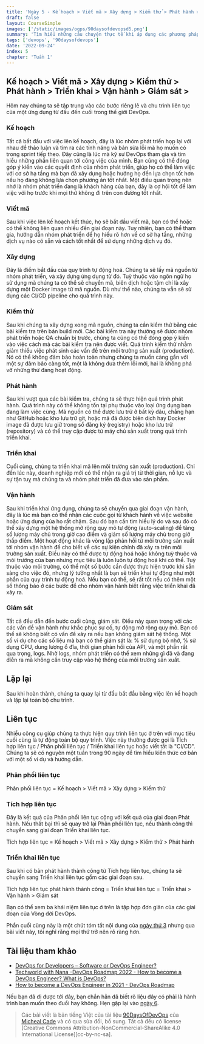 ```yaml
---
title: 'Ngày 5 - Kế hoạch > Viết mã > Xây dựng > Kiểm thử > Phát hành > Triển khai > Vận hành > Giám sát >'
draft: false
layout: CourseSimple
images: ['/static/images/ogps/90daysofdevopsd5.png']
summary: 'Tìm hiểu những câu chuyện thực tế khi áp dụng các phương pháp, văn hoá DevOps của các doanh nghiệp lớn'
tags: ['devops', '90daysofdevops']
date: '2022-09-24'
index: 5
chapter: 'Tuần 1'
---
```


<TOCInline toc={props.toc} asDisclosure />

## Kế hoạch > Viết mã > Xây dựng > Kiểm thử > Phát hành > Triển khai > Vận hành > Giám sát >

Hôm nay chúng ta sẽ tập trung vào các bước riêng lẻ và chu trình liên tục của một ứng dụng từ đầu đến cuối trong thế giới DevOps.

### Kế hoạch

Tất cả bắt đầu với việc lên kế hoạch, đây là lúc nhóm phát triển họp lại với nhau để thảo luận và tìm ra các tính năng và bản sửa lỗi mà họ muốn có trong sprint tiếp theo. Đây cũng là lúc mà kỹ sư DevOps tham gia và tìm hiểu những phần liên quan tới công việc của mình. Bạn cũng có thể đóng góp ý kiến vào các quyết định của nhóm phát triển, giúp họ có thể làm việc với cơ sở hạ tầng mà bạn đã xây dựng hoặc hướng họ đến lựa chọn tốt hơn nếu họ đang không lựa chọn phương án tốt nhất. Một điều quan trọng nên nhớ là nhóm phát triển đang là khách hàng của bạn, đây là cơ hội tốt để làm việc với họ trước khi mọi thứ không đi trên con đường tốt nhất.

### Viết mã

Sau khi việc lên kế hoạch kết thúc, họ sẽ bắt đầu viết mã, bạn có thể hoặc có thể không liên quan nhiều đến giai đoạn này. Tuy nhiên, bạn có thể tham gia, hướng dẫn nhóm phát triển để họ hiểu rõ hơn về cơ sở hạ tầng, những dịch vụ nào có sẵn và cách tốt nhất để sử dụng những dịch vụ đó.

### Xây dựng

Đây là điểm bắt đầu của quy trình tự động hoá. Chúng ta sẽ lấy mã nguồn từ nhóm phát triển, và xây dựng ứng dụng từ đó. Tuỳ thuộc vào ngôn ngữ họ sử dụng mà chúng ta có thể sẽ chuyển mã, biên dịch hoặc tậm chí là xây dựng một Docker image từ mã nguồn. Dù như thế nào, chúng ta vẫn sẽ sử dụng các CI/CD pipeline cho quá trình này.

### Kiểm thử

Sau khi chúng ta xây dựng xong mã nguồn, chúng ta cần kiểm thử bằng các bài kiểm tra trên bản build mới. Các bài kiểm tra này thường sẽ được nhóm phát triển hoặc QA chuẩn bị trước, chúng ta cũng có thể đóng góp ý kiến vào việc cách mà các bài kiểm tra nên được viết. Quá trình kiểm thử nhằm giảm thiểu việc phát sinh các vấn đề trên môi trường sản xuất (production). Nó có thể không đảm bào hoàn toàn nhưng chúng ta muốn càng gần với một sự đảm bảo càng tốt, một là không đưa thêm lỗi mới, hai là không phá vỡ những thứ đang hoạt động.

### Phát hành

Sau khi vượt qua các bài kiểm tra, chúng ta sẽ thực hiện quá trình phát hành. Quá trình này có thể không tồn tại phụ thuộc vào loại ứng dụng bạn đang làm việc cùng. Mã nguồn có thể được lưu trữ ở bất kỳ đâu, chẳng hạn như GitHub hoặc kho lưu trữ git, hoặc mã đã được biên dịch hay Docker image đã được lưu giữ trong sổ đăng ký (registry) hoặc kho lưu trữ (repository) và có thể truy cập được từ máy chủ sản xuất trong quá trình triển khai.

### Triển khai

Cuối cùng, chúng ta triển khai mã lên môi trường sản xuất (production). Chỉ đến lúc này, doanh nghiệp mới có thể nhận ra giá trị từ thời gian, nỗ lực và sự tận tuỵ mà chúng ta và nhóm phát triển đã đưa vào sản phẩm.

### Vận hành

Sau khi triển khai ứng dụng, chúng ta sẽ chuyển qua giai đoạn vận hành, đây là lúc mà bạn có thể nhận các cuộc gọi từ khách hành về việc website hoặc ứng dụng của họ rất chậm. Sau đó bạn cần tìm hiểu lý do và sau đó có thể xây dựng một hệ thống mở rộng quy mô tự động (auto-scaling) để tăng số lượng máy chủ trong giờ cao điểm và giảm số lượng máy chủ trong giờ thấp điểm. Một hoạt động khác là vòng lặp phản hồi từ môi trường sản xuất tới nhóm vận hành để cho biết về các sự kiện chính đã xảy ra trên môi trường sản xuất. Điều này có thể được tự động hoá hoặc không tuỳ thuộc và môi trường của bạn nhưng mục tiêu là luôn luôn tự động hoá khi có thể. Tuỳ thuộc vào môi trường, có thể một số bước cần được thực hiện trước khi sẵn sàng cho việc đó, nhưng lý tưởng nhất là bạn sẽ triển khai tự động như một phần của quy trình tự động hoá. Nếu bạn có thể, sẽ rất tốt nếu có thêm một số thông báo ở các bước để cho nhóm vận hành biết rằng việc triển khai đã xảy ra.

### Giám sát

Tất cả đều dẫn đến bước cuối cùng, giám sát. Điều này quan trọng với các các vấn đề vận hành như khắc phục sự cố, tự động mở rộng quy mô. Bạn có thể sẽ không biết có vấn đề xảy ra nếu bạn không giám sát hệ thống. Một số ví dụ cho các số liệu mà bạn có thể giám sát là: % sử dụng bộ nhớ, % sử dụng CPU, dung lượng ổ đĩa, thời gian phản hồi của API, và một phần rất qua trọng, logs. Nhờ logs, nhóm phát triển có thể xem những gì đã và đang diễn ra mà không cần truy cập vào hệ thống của môi trường sản xuất.

## Lặp lại

Sau khi hoàn thành, chúng ta quay lại từ đầu bắt đầu bằng việc lên kế hoạch và lặp lại toàn bộ chu trình.

## Liên tục

Nhiều công cụ giúp chúng ta thực hiện quy trình liên tục ở trên với mục tiêu cuối cùng là tự động toàn bộ quy trình. Việc này thường được gọi là Tích hợp liên tục / Phân phối liên tục / Triển khai liên tục hoặc viết tắt là "CI/CD". Chúng ta sẽ có nguyên một tuần trong 90 ngày để tìm hiểu kiến ​​thức cơ bản với một số ví dụ và hướng dẫn.

### Phân phối liên tục

Phân phối liên tục = Kế hoạch > Viết mã > Xây dựng > Kiểm thử

### Tích hợp liên tục

Đây là kết quả của Phân phối liên tục cộng với kết quả của giai đoạn Phát hành. Nếu thất bại thì sẽ quay trở lại Phân phối liên tục, nếu thành công thì chuyển sang giai đoạn Triển khai liên tục.

Tích hợp liên tục = Kế hoạch > Viết mã > Xây dựng > Kiểm thử > Phát hành

### Triển khai liên tục

Sau khi có bản phát hành thành công từ Tích hợp liên tục, chúng ta sẽ chuyển sang Triển khai liên tục gồm các giai đoạn sau.

Tích hợp liên tục phát hành thành công = Triển khai liên tục = Triển khai > Vận hành > Giám sát

Bạn có thể xem ba khái niệm liên tục ở trên là tập hợp đơn giản của các giai đoạn của Vòng đời DevOps.

Phần cuối cùng này là một chút tóm tắt nội dung của [ngày thứ 3](/courses/90-ngay-devops/ngay-3-vong-doi-devops-tap-trung-vao-ung-dung) nhưng qua bài viết này, tôi nghĩ rằng mọi thứ trở nên rõ ràng hơn.

## Tài liệu tham khảo

- [DevOps for Developers – Software or DevOps Engineer?](https://www.youtube.com/watch?v=a0-uE3rOyeU)
- [Techworld with Nana -DevOps Roadmap 2022 - How to become a DevOps Engineer? What is DevOps?](https://www.youtube.com/watch?v=9pZ2xmsSDdo&t=125s)
- [How to become a DevOps Engineer in 2021 - DevOps Roadmap](https://www.youtube.com/watch?v=5pxbp6FyTfk)

Nếu bạn đã đi được tới đây, bạn chắn hẳn đã biết rõ liệu đây có phải là hành trình bạn muốn theo đuổi hay không. Hẹn gặp lại vào [ngày 6](/courses/90-ngay-devops/ngay-6-devops-nhung-cau-chuyen-thuc-te).

> Các bài viết là bản tiếng Việt của tài liệu [90DaysOfDevOps](https://github.com/MichaelCade/90DaysOfDevOps/tree/main/Days) của [Micheal Cade](https://twitter.com/MichaelCade1) và có qua sửa đổi, bổ sung. Tất cả đều có license [Creative Commons Attribution-NonCommercial-ShareAlike 4.0 International License][cc-by-nc-sa].
